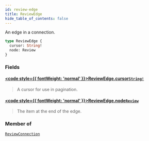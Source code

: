 ```yaml
---
id: review-edge
title: ReviewEdge
hide_table_of_contents: false
---
```








An edge in a connection.

```graphql
type ReviewEdge {
  cursor: String!
  node: Review
}
```


### Fields

#### [<code style={{ fontWeight: 'normal' }}>ReviewEdge.<b>cursor</b></code>](#)<Bullet />[`String!`](/docs/graphql-api/beta/reference/scalars/string) <Badge class="secondary" text="non-null"/> <Badge class="secondary" text="scalar"/>
> A cursor for use in pagination.
> 

#### [<code style={{ fontWeight: 'normal' }}>ReviewEdge.<b>node</b></code>](#)<Bullet />[`Review`](/docs/graphql-api/beta/reference/objects/review) <Badge class="secondary" text="object"/>
> The item at the end of the edge.
> 



### Member of

[`ReviewConnection`](/docs/graphql-api/beta/reference/objects/review-connection)  <Badge class="secondary" text="object"/>



